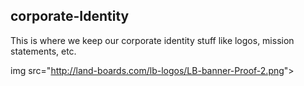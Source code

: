 == corporate-Identity ==

This is where we keep our corporate identity stuff like logos, mission statements, etc.

img src="http://land-boards.com/lb-logos/LB-banner-Proof-2.png"></img>
